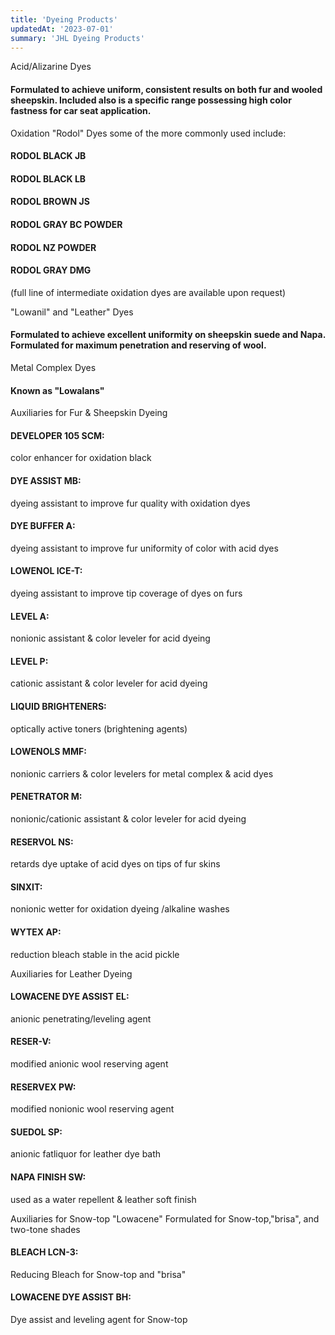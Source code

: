 ```yaml
---
title: 'Dyeing Products'
updatedAt: '2023-07-01'
summary: 'JHL Dyeing Products'
---
```



Acid/Alizarine Dyes

#### Formulated to achieve uniform, consistent results on both fur and wooled sheepskin. Included also is a specific range possessing high color fastness for car seat application.


Oxidation "Rodol" Dyes
some of the more commonly used include:

#### RODOL BLACK JB

#### RODOL BLACK LB

#### RODOL BROWN JS

#### RODOL GRAY BC POWDER

#### RODOL NZ POWDER

#### RODOL GRAY DMG

(full line of intermediate oxidation dyes are available upon request)


"Lowanil" and "Leather" Dyes
#### Formulated to achieve excellent uniformity on sheepskin suede and Napa. Formulated for maximum penetration and reserving of wool.

Metal Complex Dyes

#### Known as "Lowalans"

Auxiliaries for Fur & Sheepskin Dyeing

#### DEVELOPER 105 SCM:
color enhancer for oxidation black

#### DYE ASSIST MB:
dyeing assistant to improve fur quality with oxidation dyes

#### DYE BUFFER A:
dyeing assistant to improve fur uniformity of color with acid dyes

#### LOWENOL ICE-T:
dyeing assistant to improve tip coverage of dyes on furs

#### LEVEL A:
nonionic assistant & color leveler for acid dyeing

#### LEVEL P:
cationic assistant & color leveler for acid dyeing

#### LIQUID BRIGHTENERS:
optically active toners (brightening agents)

#### LOWENOLS MMF:
nonionic carriers & color levelers for
metal complex & acid dyes

#### PENETRATOR M:
nonionic/cationic assistant & color leveler for acid dyeing

#### RESERVOL NS:
retards dye uptake of acid dyes on tips of fur skins

#### SINXIT:
nonionic wetter for oxidation dyeing /alkaline washes

#### WYTEX AP:
reduction bleach stable in the acid pickle


Auxiliaries for Leather Dyeing

#### LOWACENE DYE ASSIST EL:
anionic penetrating/leveling agent

#### RESER-V:
modified anionic wool reserving agent

#### RESERVEX PW:
modified nonionic wool reserving agent

#### SUEDOL SP:
anionic fatliquor for leather dye bath

#### NAPA FINISH SW:
used as a water repellent & leather soft finish


Auxiliaries for Snow-top "Lowacene"
Formulated for Snow-top,"brisa", and two-tone shades

#### BLEACH LCN-3:
Reducing Bleach for Snow-top and "brisa"

#### LOWACENE DYE ASSIST BH:
Dye assist and leveling agent for Snow-top